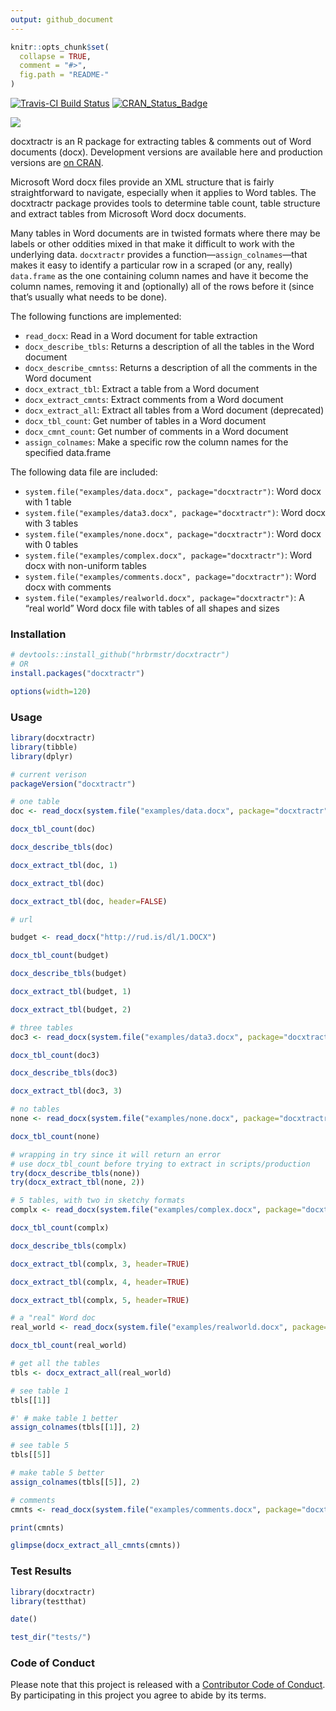 ```yaml
---
output: github_document
---
```


<!-- README.md is generated from README.Rmd. Please edit that file -->

```r
knitr::opts_chunk$set(
  collapse = TRUE,
  comment = "#>",
  fig.path = "README-"
)
```

[![Travis-CI Build Status](https://travis-ci.org/hrbrmstr/docxtractr.svg?branch=master)](https://travis-ci.org/hrbrmstr/docxtractr) [![CRAN_Status_Badge](http://www.r-pkg.org/badges/version/docxtractr)](http://cran.r-project.org/package=docxtractr)

![](docxtractr-logo.png)

docxtractr is an R package for extracting tables & comments out of Word documents (docx). Development versions are available here and production versions are [on CRAN](https://cran.rstudio.com/web/packages/docxtractr/index.html).

Microsoft Word docx files provide an XML structure that is fairly
straightforward to navigate, especially when it applies to Word tables. The docxtractr package provides tools to determine table count, table structure and extract tables from Microsoft Word docx documents.

Many tables in Word documents are in twisted formats where there may be labels or other oddities mixed in that make it difficult to work with the underlying data. `docxtractr` provides a function&mdash;`assign_colnames`&mdash;that makes it easy to identify a particular row in a scraped (or any, really) `data.frame` as the one containing column names and have it become the column names, removing it and (optionally) all of the rows before it (since that's usually what needs to be done).

The following functions are implemented:

- `read_docx`:	Read in a Word document for table extraction
- `docx_describe_tbls`:	Returns a description of all the tables in the Word document
- `docx_describe_cmntss`:	Returns a description of all the comments in the Word document
- `docx_extract_tbl`:	Extract a table from a Word document
- `docx_extract_cmnts`:	Extract comments from a Word document
- `docx_extract_all`:	Extract all tables from a Word document (deprecated)
- `docx_tbl_count`:	Get number of tables in a Word document
- `docx_cmnt_count`:	Get number of comments in a Word document
- `assign_colnames`:	Make a specific row the column names for the specified data.frame

The following data file are included:

- `system.file("examples/data.docx", package="docxtractr")`: Word docx with 1 table
- `system.file("examples/data3.docx", package="docxtractr")`: Word docx with 3 tables
- `system.file("examples/none.docx", package="docxtractr")`: Word docx with 0 tables
- `system.file("examples/complex.docx", package="docxtractr")`: Word docx with non-uniform tables
- `system.file("examples/comments.docx", package="docxtractr")`: Word docx with comments
- `system.file("examples/realworld.docx", package="docxtractr")`: A "real world" Word docx file with tables of all shapes and sizes

### Installation

```r
# devtools::install_github("hrbrmstr/docxtractr")
# OR 
install.packages("docxtractr")
```

```r
options(width=120)
```

### Usage

```r
library(docxtractr)
library(tibble)
library(dplyr)

# current verison
packageVersion("docxtractr")

# one table
doc <- read_docx(system.file("examples/data.docx", package="docxtractr"))

docx_tbl_count(doc)

docx_describe_tbls(doc)

docx_extract_tbl(doc, 1)

docx_extract_tbl(doc)

docx_extract_tbl(doc, header=FALSE)

# url 

budget <- read_docx("http://rud.is/dl/1.DOCX")

docx_tbl_count(budget)

docx_describe_tbls(budget)

docx_extract_tbl(budget, 1)

docx_extract_tbl(budget, 2) 

# three tables
doc3 <- read_docx(system.file("examples/data3.docx", package="docxtractr"))

docx_tbl_count(doc3)

docx_describe_tbls(doc3)

docx_extract_tbl(doc3, 3)

# no tables
none <- read_docx(system.file("examples/none.docx", package="docxtractr"))

docx_tbl_count(none)

# wrapping in try since it will return an error
# use docx_tbl_count before trying to extract in scripts/production
try(docx_describe_tbls(none))
try(docx_extract_tbl(none, 2))

# 5 tables, with two in sketchy formats
complx <- read_docx(system.file("examples/complex.docx", package="docxtractr"))

docx_tbl_count(complx)

docx_describe_tbls(complx)

docx_extract_tbl(complx, 3, header=TRUE)

docx_extract_tbl(complx, 4, header=TRUE)

docx_extract_tbl(complx, 5, header=TRUE)

# a "real" Word doc
real_world <- read_docx(system.file("examples/realworld.docx", package="docxtractr"))

docx_tbl_count(real_world)

# get all the tables
tbls <- docx_extract_all(real_world)

# see table 1
tbls[[1]]

#' # make table 1 better
assign_colnames(tbls[[1]], 2)

# see table 5
tbls[[5]]

# make table 5 better
assign_colnames(tbls[[5]], 2)

# comments
cmnts <- read_docx(system.file("examples/comments.docx", package="docxtractr"))

print(cmnts)

glimpse(docx_extract_all_cmnts(cmnts))
```

### Test Results

```r
library(docxtractr)
library(testthat)

date()

test_dir("tests/")
```

### Code of Conduct

Please note that this project is released with a [Contributor Code of Conduct](CONDUCT.md). 
By participating in this project you agree to abide by its terms.
